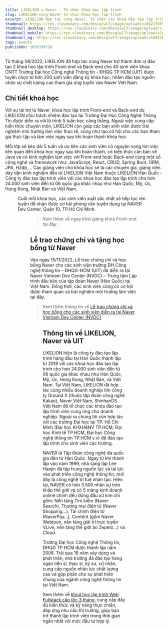 ```yaml
---
title: LIKELION x Naver - Tổ chức khoá học lập trình
slug: LIKELION-cung-Naver-to-chuc-khoa-hoc-lap-trinh
excerpt: LIKELION hợp tác cùng Naver, tổ chức các khoá đào tạo lập trình Front-End và Back-End cho sinh viên khoa CNTT, Trường Đại học CNTT TP.HCM
thumbnail: https://res.cloudinary.com/dbscqlwl7/image/upload/v1692170555/blogs/LIKELION-cung-Naver-to-chuc-khoa-hoc-lap-trinh/Naver_Thumbnail_e6mxdf.png
thumbnail_desktop: https://res.cloudinary.com/dbscqlwl7/image/upload/v1692170555/blogs/LIKELION-cung-Naver-to-chuc-khoa-hoc-lap-trinh/Naver_Desktop_whskih.png
thumbnail_mobile: https://res.cloudinary.com/dbscqlwl7/image/upload/v1692170555/blogs/LIKELION-cung-Naver-to-chuc-khoa-hoc-lap-trinh/Naver_Mobile_i6luth.png
thumbnail_og: https://res.cloudinary.com/dbscqlwl7/image/upload/v1692263272/blogs/LIKELION-cung-Naver-to-chuc-khoa-hoc-lap-trinh/Naver_Thumbnail_Social_ftwfav.png
tags: events
publishOn: 1659338716
---
```


Từ tháng 08/2022, LIKELION đã hợp tác cùng Naver trở thành đơn vị đào tạo 2 khoá học lập trình Front-end và Back-end cho 40 sinh viên khoa CNTT Trường Đại học Công nghệ Thông tin - ĐHQG TP.HCM (UIT) được tuyển chọn từ hơn 200 sinh viên đăng ký khóa học, nhằm đào tạo nguồn nhân sự chất lượng cao tham gia ứng tuyển vào Naver Việt Nam.

## Chi tiết khoá học

Với sự tài trợ từ Naver, khoá học lập trình Front-end và Back-end do LIKELION chịu trách nhiệm đào tạo tại Trường Đại Học Công Nghệ Thông Tin được diễn ra với lộ trình 5 tuần học căng thẳng. Ngoài việc cung cấp kiến thức chuyên môn, LIKELION còn giúp các bạn sinh viên được trải nghiệm môi trường làm việc thực tế, cũng như tạo cơ hội cho các bạn tham gia thực tập và làm việc ngay sau khi hoàn thành khóa học.

Mỗi lớp sẽ kéo dài 5 tuần và ưu tiên các sinh viên có nguyện vọng tìm việc liên quan đến khóa học ngay sau khi hoàn thành, có kiến thức căn bản về Java và có kinh nghiệm làm việc với Front-end hoặc Back-end cùng một số công nghệ và framework như: JavaScript, React, CRUD, Spring Boot, ORM, JPA, H2db,… Các giảng viên cho khóa học sẽ là các chuyên gia, giảng viên dày dặn kinh nghiệm đến từ LIKELION Việt Nam thuộc LIKELION Hàn Quốc - Công ty đào tạo lập trình viên với các khoá học đào tạo lập trình cho hơn 24.000 sinh viên đến từ 06 quốc gia khác nhau như Hàn Quốc, Mỹ, Úc, Hong Kong, Nhật Bản và Việt Nam.

<Figure
  imageUrl="https://res.cloudinary.com/dbscqlwl7/image/upload/v1692170555/blogs/LIKELION-cung-Naver-to-chuc-khoa-hoc-lap-trinh/Naver_2_bvmhko.jpg"
  caption="Một buổi học lớp Front-end với giảng viên LIKELION tại NAVER"
/>

Cuối mỗi khóa học, các sinh viên xuất sắc nhất sẽ tiếp tục rèn luyện để nhận được cơ hội phỏng vấn tuyển dụng tại NAVER Dev Center, Quận 10, TP.Hồ Chí Minh.

<Figure
  imageUrl="https://res.cloudinary.com/dbscqlwl7/image/upload/v1692170555/blogs/LIKELION-cung-Naver-to-chuc-khoa-hoc-lap-trinh/Naver_3_wzhaib.jpg"
  caption="Hình ảnh các bạn sinh viên IT trường ĐH Công nghệ thông tin (UIT) tham gia khoá học"
/>

> Xem thêm về ngày khai giảng khoá Front-end tại đây:

<YoutubeVideo youtubeId="HZO2vHJRWfg" />

## Lễ trao chứng chỉ và tặng học bổng từ Naver

Vào ngày 15/11/2022, Lễ trao chứng chỉ và học bổng Naver cho các sinh viên trường ĐH Công nghệ thông tin – ĐHQG-HCM (UIT) đã diễn ra tại Naver Vietnam Dev Center (NVDC) – Trung tâm Lập trình đầu tiên của tập đoàn Naver (Hàn Quốc) tại Việt Nam. Đồng thời, các sinh viên cũng có cơ hội được tham quan và trải nghiệm môi trường làm việc tại đây.

> Xem thêm thông tin về [Lễ trao chứng chỉ và học bổng cho các sinh viên diễn ra tại Naver Vietnam Dev Center (NVDC)](https://thanhnien.vn/sinh-vien-thanh-nhan-vien-moi-trong-ngay-nhan-chung-chi-lap-trinh-tai-doanh-nghiep-1851522187.htm)

<Figure
  imageUrl="https://res.cloudinary.com/dbscqlwl7/image/upload/v1692170555/blogs/LIKELION-cung-Naver-to-chuc-khoa-hoc-lap-trinh/Naver_1_vsthja.jpg"
  caption="Lễ trao chứng chỉ và học bổng cho các học viên vào ngày 15/11/2022"
/>

## **Thông tin về LIKELION, Naver và UIT**

LIKELION hiện là công ty đào tạo lập trình hàng đầu tại Hàn Quốc thành lập từ 2018 với các khoá học đào tạo lập trình cho hơn 24.000 sinh viên đến từ 06 quốc gia khác nhau như Hàn Quốc, Mỹ, Úc, Hong Kong, Nhật Bản, và Việt Nam. Tại Việt Nam, LIKELION đã hợp tác cùng nhiều doanh nghiệp lớn công ty Ground X (thuộc tập đoàn công nghệ Kakao), Naver Việt Nam, ShinhanDS Việt Nam để tổ chức các khóa đào tạo lập trình viên cung ứng cho doanh nghiệp. Ngoài ra chúng tôi còn hợp tác với các trường Đại học tại TP. Hồ Chí Minh (Đại học KHXH&NV TP.HCM, Đại học Kinh tế TP.HCM, Đại học Công nghệ thông tin TP.HCM v.v) để đào tạo lập trình cho sinh viên các trường.

NAVER là Tập đoàn công nghệ đa quốc gia đến từ Hàn Quốc. Ngay từ khi thành lập vào năm 1999, nhà sáng lập Lee Haejin đã tập trung nguồn lực và tài lực vào phát triển công nghệ thông tin, mới đây là công nghệ trí tuệ nhân tạo. Hiện tại, NAVER có hơn 3.500 nhân sự trên khắp thế giới và có 5 mảng kinh doanh online chính đều đứng đầu xứ kim chi gồm: Nền tảng Tìm kiếm (Naver Search), Thương mại điện tử (Naver Shopping…), Tài chính điện tử (NaverPay…), Content (gồm Naver Webtoon, nền tảng giải trí trực tuyến VLive, nền tảng thế giới ảo Zepeto…) và Cloud.

Trường Đại học Công nghệ Thông tin, ĐHQG TP.HCM được thành lập năm 2006. Trải qua 16 năm xây dựng và phát triển, nhà trường đã đào tạo hàng ngàn tiến sĩ, thạc sĩ, kỹ sư, cử nhân, cung cấp nguồn nhân lực chất lượng cao và góp phần cho sự phát triển chung của ngành công nghệ thông tin tại Việt Nam.

Xem thêm về [khoá học lập trình Web Fullstack cấp tốc 3 tháng](https://www.likelion.edu.vn/courses/khoa-hoc-lap-trinh-web-fullstack), cung cấp đầy đủ kiến thức và kỹ năng thực chiến, đáp ứng nhu cầu thị trường, giúp bạn trở thành lập trình viên trong thời gian ngắn nhất với mức đầu tư hợp lý.
